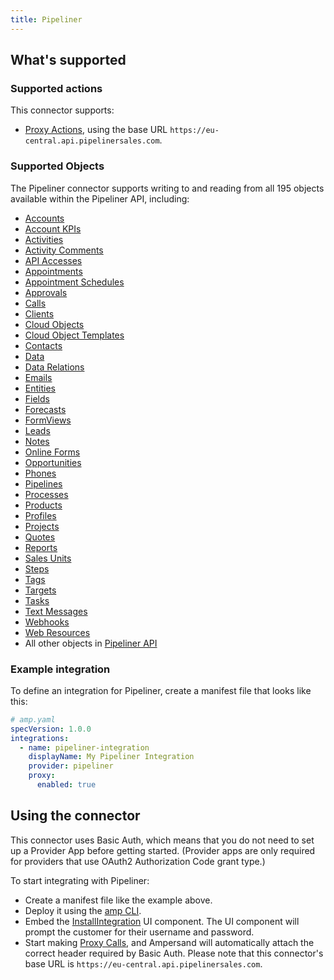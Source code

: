 ```yaml
---
title: Pipeliner
---
```

## What's supported

### Supported actions

This connector supports:
- [Proxy Actions](/proxy-actions), using the base URL `https://eu-central.api.pipelinersales.com`.

### Supported Objects

The Pipeliner connector supports writing to and reading from all 195 objects available within the Pipeliner API, including:
- [Accounts](https://pipeliner.stoplight.io/docs/api-docs/elt527zmm4t7z-account)
- [Account KPIs](https://pipeliner.stoplight.io/docs/api-docs/i4eiukx6ow3mg-account-kpi)
- [Activities](https://pipeliner.stoplight.io/docs/api-docs/mlkdfymyzgyal-activity)
- [Activity Comments](https://pipeliner.stoplight.io/docs/api-docs/52fjjbc6ati70-activity-comment)
- [API Accesses](https://pipeliner.stoplight.io/docs/api-docs/dit5z42yttr4t-api-access)
- [Appointments](https://pipeliner.stoplight.io/docs/api-docs/tdq08v2gpkuh6-appointment)
- [Appointment Schedules](https://pipeliner.stoplight.io/docs/api-docs/bfwixqvyout0g-appointment-schedule)
- [Approvals](https://pipeliner.stoplight.io/docs/api-docs/7ccaqcemtypdg-approval)
- [Calls](https://pipeliner.stoplight.io/docs/api-docs/mjyjv4a5b3stg-call)
- [Clients](https://pipeliner.stoplight.io/docs/api-docs/ze1uoa5rd5kew-client)
- [Cloud Objects](https://pipeliner.stoplight.io/docs/api-docs/1nxekntag985c-cloud-object)
- [Cloud Object Templates](https://pipeliner.stoplight.io/docs/api-docs/ohd4s54k5g5uo-cloud-object-template)
- [Contacts](https://pipeliner.stoplight.io/docs/api-docs/y823u6p018div-contact)
- [Data](https://pipeliner.stoplight.io/docs/api-docs/3my1sz5yg556x-data)
- [Data Relations](https://pipeliner.stoplight.io/docs/api-docs/kngvj3c7pgnvs-data-relation)
- [Emails](https://pipeliner.stoplight.io/docs/api-docs/04pfaheaosg5p-email)
- [Entities](https://pipeliner.stoplight.io/docs/api-docs/aut7fgwkmid6o-entity)
- [Fields](https://pipeliner.stoplight.io/docs/api-docs/hnuueunrms0ht-field)
- [Forecasts](https://pipeliner.stoplight.io/docs/api-docs/58tgf0wd5m13a-forecast)
- [FormViews](https://pipeliner.stoplight.io/docs/api-docs/7bsx03uaegxnd-form-view)
- [Leads](https://pipeliner.stoplight.io/docs/api-docs/10fn36vhvnwpt-lead)
- [Notes](https://pipeliner.stoplight.io/docs/api-docs/alos8ba6krg22-note)
- [Online Forms](https://pipeliner.stoplight.io/docs/api-docs/kkhpv5viecu6l-online-form)
- [Opportunities](https://pipeliner.stoplight.io/docs/api-docs/0wiyusit6ajet-opportunity)
- [Phones](https://pipeliner.stoplight.io/docs/api-docs/3jo5gp2m7fp8e-phone)
- [Pipelines](https://pipeliner.stoplight.io/docs/api-docs/9o7fias1do16v-pipeline)
- [Processes](https://pipeliner.stoplight.io/docs/api-docs/he5d4vh9wekkg-process)
- [Products](https://pipeliner.stoplight.io/docs/api-docs/69wlbhvsyt7hw-product)
- [Profiles](https://pipeliner.stoplight.io/docs/api-docs/osdd7b6kt8rb4-profile)
- [Projects](https://pipeliner.stoplight.io/docs/api-docs/2jrox8wxdgfca-project)
- [Quotes](https://pipeliner.stoplight.io/docs/api-docs/joav0xhmva6fi-quote)
- [Reports](https://pipeliner.stoplight.io/docs/api-docs/ll1lfl4ipyi92-report)
- [Sales Units](https://pipeliner.stoplight.io/docs/api-docs/1hu89yk8ksap3-sales-unit)
- [Steps](https://pipeliner.stoplight.io/docs/api-docs/190bhebglfl85-step)
- [Tags](https://pipeliner.stoplight.io/docs/api-docs/9rk7d1eyzf81t-tag)
- [Targets](https://pipeliner.stoplight.io/docs/api-docs/4lqi9jnjdlvpq-target)
- [Tasks](https://pipeliner.stoplight.io/docs/api-docs/0p6z0evhpta5x-task)
- [Text Messages](https://pipeliner.stoplight.io/docs/api-docs/n5k5pqrahrbc1-text-message)
- [Webhooks](https://pipeliner.stoplight.io/docs/api-docs/vjcbqy57drdrw-webhook)
- [Web Resources](https://pipeliner.stoplight.io/docs/api-docs/yp4ku0yx9315r-webresource)
- All other objects in [Pipeliner API](https://pipeliner.stoplight.io/docs/api-docs)

### Example integration

To define an integration for Pipeliner, create a manifest file that looks like this:

```YAML
# amp.yaml
specVersion: 1.0.0
integrations:
  - name: pipeliner-integration
    displayName: My Pipeliner Integration
    provider: pipeliner
    proxy:
      enabled: true
```

## Using the connector

This connector uses Basic Auth, which means that you do not need to set up a Provider App before getting started. (Provider apps are only required for providers that use OAuth2 Authorization Code grant type.)

To start integrating with Pipeliner:
- Create a manifest file like the example above.
- Deploy it using the [amp CLI](/cli/overview).
- Embed the [InstallIntegration](/embeddable-ui-components#install-integration) UI component. The UI component will prompt the customer for their username and password.
- Start making [Proxy Calls](/proxy-actions), and Ampersand will automatically attach the correct header required by Basic Auth. Please note that this connector's base URL is `https://eu-central.api.pipelinersales.com`.

